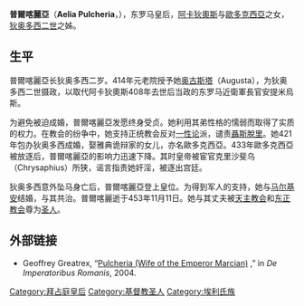 '''普爾喀麗亞'''（'''Aelia Pulcheria'''，{{bd|399年|1月19日|453年|11月11日|P}}），东罗马皇后，[[阿卡狄奧斯|阿卡狄奧斯]]与[[歐多克西亞|歐多克西亞]]之女，[[狄奥多西二世|狄奥多西二世]]之姊。
==生平==
普爾喀麗亞长狄奥多西二岁。414年元老院授予她[[奧古斯都_(稱號)|奥古斯塔]]（Augusta），为狄奥多西二世摄政，以取代阿卡狄奧斯408年去世后当政的东罗马近衛軍長官安提米烏斯。

为避免被迫成婚，普爾喀麗亞发愿终身受贞。她利用其弟性格的懦弱而取得了实质的权力。在教会的纷争中，她支持正统教会反对[[基督一性论|一性论]]派，谴责[[聶斯脫里|聶斯脫里]]。她421年包办狄奥多西成婚，娶雅典诡辩家的女儿，亦名歐多克西亞。433年歐多克西亞被放逐后，普爾喀麗亞的影响力迅速下降。其时皇帝被宦官克里沙斐乌（Chrysaphius）所狭，谣言指责她奸淫，被逐出宫廷。

狄奥多西意外坠马身亡后，普爾喀麗亞登上皇位。为得到军人的支持，她与[[马尔基安|马尔基安]]结婚，与其共治。普爾喀麗逝于453年11月11日。她与其丈夫被[[天主教会|天主教会]]和[[东正教会|东正教会]]尊为[[圣人|圣人]]。

==外部链接==
*Geoffrey Greatrex, “[http://www.roman-emperors.org/pulcheria.htm Pulcheria (Wife of the Emperor Marcian)] {{Wayback|url=http://www.roman-emperors.org/pulcheria.htm |date=20080524090922 }},” in ''De Imperatoribus Romanis'', 2004.

{{拜占庭皇帝}}
{{Authority control}}

[[Category:拜占庭皇后|Category:拜占庭皇后]]
[[Category:基督教圣人|Category:基督教圣人]]
[[Category:埃利氏族|Category:埃利氏族]]